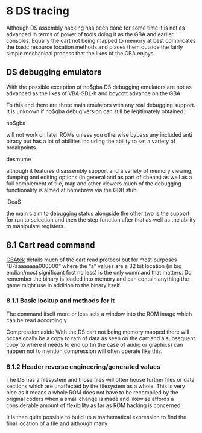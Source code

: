 # 8 DS tracing

Although DS assembly hacking has been done for some time it is not as advanced in terms of power of tools doing it as the GBA and earlier consoles. Equally the cart not being mapped to memory at best complicates the basic resource location methods and places them outside the fairly simple mechanical process that the likes of the GBA enjoys.

## DS debugging emulators

With the possible exception of no$gba DS debugging emulators are not as advanced as the likes of VBA-SDL-h and boycott advance on the GBA.

To this end there are three main emulators with any real debugging support. It is unknown if no$gba debug version can still be legitimately obtained.

no$gba

will not work on later ROMs unless you otherwise bypass any included anti piracy but has a lot of abilities including the ability to set a variety of breakpoints.

desmume

although it features disassembly support and a variety of memory viewing, dumping and editing options (in general and as part of cheats) as well as a full complement of tile, map and other viewers much of the debugging functionality is aimed at homebrew via the GDB stub.

iDeaS

the main claim to debugging status alongside the other two is the support for run to selection and then the step function after that as well as the ability to manipulate registers.

## 8.1 Cart read command

[GBAtek](http://problemkaputt.de/gbatek.htm#dscartridgeprotocol) details much of the cart read protocol but for most purposes “B7aaaaaaaa000000” where the “a” values are a 32 bit location (in big endian/most significant first no less) is the only command that matters. Do remember the binary is loaded into memory and can contain anything the game might use in addition to the binary itself.

### 8.1.1 Basic lookup and methods for it

The command itself more or less sets a window into the ROM image which can be read accordingly

Compression aside With the DS cart not being memory mapped there will occasionally be a copy to ram of data as seen on the cart and a subsequent copy to where it needs to end up (in the case of audio or graphics) can happen not to mention compression will often operate like this.

### 8.1.2 Header reverse engineering/generated values

The DS has a filesystem and those files will often house further files or data sections which are unaffected by the filesystem as a whole. This is very nice as it means a whole ROM does not have to be recompiled by the original coders when a small change is made and likewise affords a considerable amount of flexibility as far as ROM hacking is concerned.

It is then quite possible to build up a mathematical expression to find the final location of a file and although many